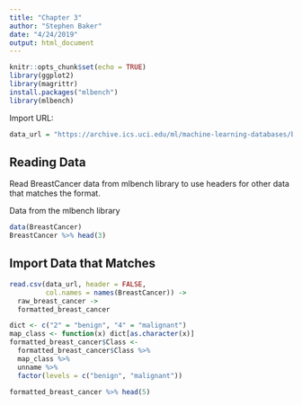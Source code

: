 ```yaml
---
title: "Chapter 3"
author: "Stephen Baker"
date: "4/24/2019"
output: html_document
---
```


```r
knitr::opts_chunk$set(echo = TRUE)
library(ggplot2)
library(magrittr)
install.packages("mlbench")
library(mlbench)
```

Import URL: 
```r
data_url = "https://archive.ics.uci.edu/ml/machine-learning-databases/breast-cancer-wisconsin/breast-cancer-wisconsin.data"
```

## Reading Data
Read BreastCancer data from mlbench library to use headers for other data that matches the format.

Data from the mlbench library
```r
data(BreastCancer)
BreastCancer %>% head(3)
```

## Import Data that Matches 

```r
read.csv(data_url, header = FALSE,
         col.names = names(BreastCancer)) ->
  raw_breast_cancer ->
  formatted_breast_cancer

dict <- c("2" = "benign", "4" = "malignant")
map_class <- function(x) dict[as.character(x)]
formatted_breast_cancer$Class <-
  formatted_breast_cancer$Class %>%
  map_class %>%
  unname %>%
  factor(levels = c("benign", "malignant"))
```

```r
formatted_breast_cancer %>% head(5)
```

